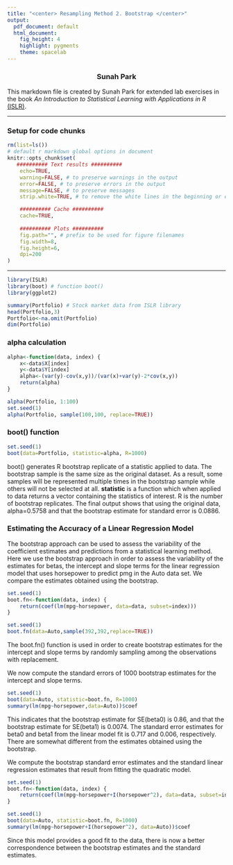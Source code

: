 ```yaml
---
title: "<center> Resampling Method 2. Bootstrap </center>"
output:
  pdf_document: default
  html_document:
    fig_height: 4
    highlight: pygments
    theme: spacelab
---
```

<center> <h3> Sunah Park </center>

This markdown file is created by Sunah Park for extended lab exercises in the book _An Introduction to Statistical Learning with Applications in R_ [(ISLR)](https://www-bcf.usc.edu/~gareth/ISL/ISLR%20First%20Printing.pdf). 


* * *

### Setup for code chunks
```r
rm(list=ls())
# default r markdown global options in document
knitr::opts_chunk$set(
   ########## Text results ##########
    echo=TRUE, 
    warning=FALSE, # to preserve warnings in the output 
    error=FALSE, # to preserve errors in the output
    message=FALSE, # to preserve messages
    strip.white=TRUE, # to remove the white lines in the beginning or end of a source chunk in the output 

    ########## Cache ##########
    cache=TRUE,
   
    ########## Plots ##########
    fig.path="", # prefix to be used for figure filenames
    fig.width=8,
    fig.height=6,
    dpi=200
)
```



* * * 
```r
library(ISLR)
library(boot) # function boot()
library(ggplot2)
```


```r
summary(Portfolio) # Stock market data from ISLR library
head(Portfolio,3)
Portfolio<-na.omit(Portfolio)
dim(Portfolio)
```

### alpha calculation
```r
alpha<-function(data, index) {
    x<-data$X[index]
    y<-data$Y[index]
    alpha<-(var(y)-cov(x,y))/(var(x)+var(y)-2*cov(x,y))
    return(alpha)
}

alpha(Portfolio, 1:100)
set.seed(1)
alpha(Portfolio, sample(100,100, replace=TRUE))
```



### boot() function
```r
set.seed(1)
boot(data=Portfolio, statistic=alpha, R=1000)
```
boot() generates R bootstrap replicate of a statistic applied to data. The bootstrap sample is the same size as the original dataset. As a result, some samples will be represented multiple times in the bootstrap sample while others will not be selected at all. __statistic__ is a function which when applied to data returns a vector containing the statistics of interest. R is the number of bootstrap replicates. 
The final output shows that using the original data, alpha=0.5758 and that the bootstrap estimate for standard error is 0.0886. 

### Estimating the Accuracy of a Linear Regression Model
The bootstrap approach can be used to assess the variability of the coefficient estimates and predictions from a statistical learning method. Here we use the bootstrap approach in order to assess the variability of the estimates for betas, the intercept and slope terms for the linear regression model that uses horsepower to predict pmg in the Auto data set. We compare the estimates obtained using the bootstrap. 

```r
set.seed(1)
boot.fn<-function(data, index) {
    return(coef(lm(mpg~horsepower, data=data, subset=index)))
}

set.seed(1)
boot.fn(data=Auto,sample(392,392,replace=TRUE))
```
The boot.fn() function is used in order to create bootstrap estimates for the intercept and slope terms by randomly sampling among the observations with replacement.



We now compute the standard errors of 1000 bootstrap estimates for the intercept and slope terms.
```r
set.seed(1)
boot(data=Auto, statistic=boot.fn, R=1000)
summary(lm(mpg~horsepower,data=Auto))$coef
```
This indicates that the bootstrap estimate for SE(beta0) is 0.86, and that the bootstrap estimate for SE(beta1) is 0.0074. The standard error estimates for beta0 and beta1 from the linear model fit is 0.717 and 0.006, respectively. There are somewhat different from the estimates obtained using the bootstrap. 



We compute the bootstrap standard error estimates and the standard linear regression estimates that result from fitting the quadratic model.
```r
set.seed(1)
boot.fn<-function(data, index) {
    return(coef(lm(mpg~horsepower+I(horsepower^2), data=data, subset=index)))
}

set.seed(1)
boot(data=Auto, statistic=boot.fn, R=1000)
summary(lm(mpg~horsepower+I(horsepower^2), data=Auto))$coef
```

Since this model provides a good fit to the data, there is now a better correspondence between the bootstrap estimates and the standard estimates. 


